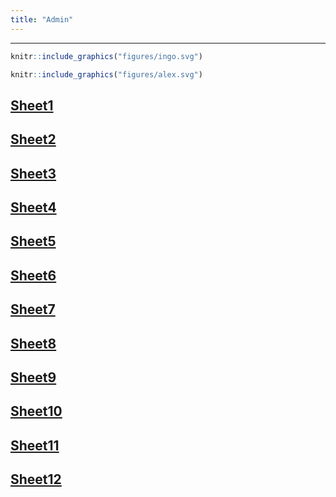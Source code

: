 ```yaml
---
title: "Admin"
---
```


---------------------------------

::: {#ingo .ingo}
```r
knitr::include_graphics("figures/ingo.svg")
```
```r
knitr::include_graphics("figures/alex.svg")
```
::: 


<h2>
  <a href="exercise-sheet-1.html">
    Sheet1
  </a>
</h2>

<h2>
  <a href="exercise-sheet-2.html">
    Sheet2
  </a>
</h2>

<h2>
  <a href="exercise-sheet-3.html">
    Sheet3
  </a>
</h2>

<h2>
  <a href="exercise-sheet-4.html">
    Sheet4
  </a>
</h2>

<h2>
  <a href="exercise-sheet-5.html">
    Sheet5
  </a>
</h2>

<h2>
  <a href="exercise-sheet-6.html">
    Sheet6
  </a>
</h2>

<h2>
  <a href="exercise-sheet-7.html">
    Sheet7
  </a>
</h2>

<h2>
  <a href="exercise-sheet-8.html">
    Sheet8
  </a>
</h2>

<h2>
  <a href="exercise-sheet-9.html">
    Sheet9
  </a>
</h2>

<h2>
  <a href="exercise-sheet-10.html">
    Sheet10
  </a>
</h2>

<h2>
  <a href="exercise-sheet-11.html">
    Sheet11
  </a>
</h2>

<h2>
  <a href="exercise-sheet-12.html">
    Sheet12
  </a>
</h2>
